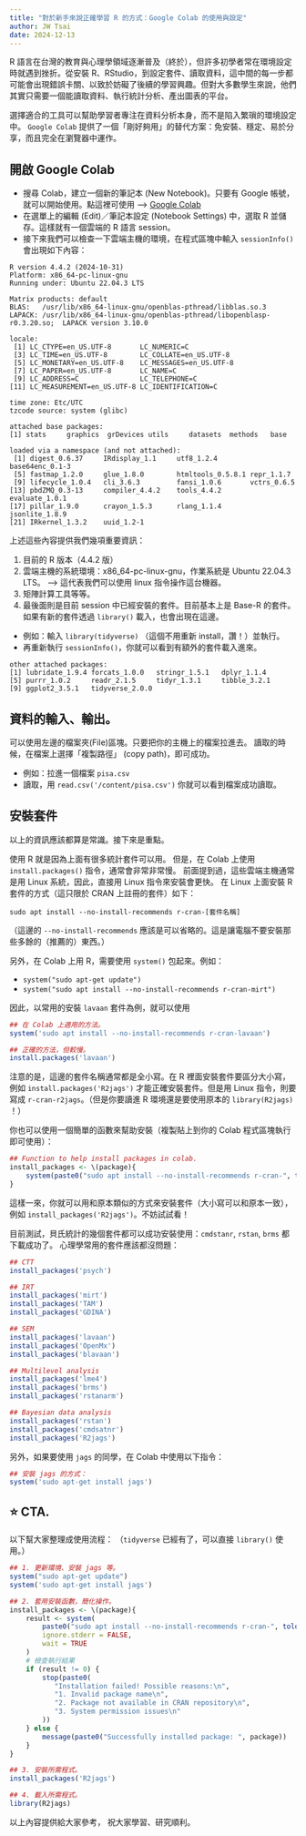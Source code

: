 ```yaml
---
title: "對於新手來說正確學習 R 的方式：Google Colab 的使用與設定"
author: JW Tsai
date: 2024-12-13
---
```


R 語言在台灣的教育與心理學領域逐漸普及（終於），但許多初學者常在環境設定時就遇到挫折。從安裝 R、RStudio，到設定套件、讀取資料，這中間的每一步都可能會出現錯誤卡關、以致於妨礙了後續的學習興趣。但對大多數學生來說，他們其實只需要一個能讀取資料、執行統計分析、產出圖表的平台。

選擇適合的工具可以幫助學習者專注在資料分析本身，而不是陷入繁瑣的環境設定中。
`Google Colab` 提供了一個「剛好夠用」的替代方案：免安裝、穩定、易於分享，而且完全在瀏覽器中運作。




## 開啟 Google Colab

- 搜尋 Colab，建立一個新的筆記本 (New Notebook)。只要有 Google 帳號，就可以開始使用。點這裡可使用 --> 
[Google Colab](https://colab.google/)
- 在選單上的編輯 (Edit)／筆記本設定 (Notebook Settings) 中，選取 R 並儲存。這樣就有一個雲端的 R 語言 session。
- 接下來我們可以檢查一下雲端主機的環境，在程式區塊中輸入 `sessionInfo()` 會出現如下內容：

```
R version 4.4.2 (2024-10-31)
Platform: x86_64-pc-linux-gnu
Running under: Ubuntu 22.04.3 LTS

Matrix products: default
BLAS:   /usr/lib/x86_64-linux-gnu/openblas-pthread/libblas.so.3 
LAPACK: /usr/lib/x86_64-linux-gnu/openblas-pthread/libopenblasp-r0.3.20.so;  LAPACK version 3.10.0

locale:
 [1] LC_CTYPE=en_US.UTF-8       LC_NUMERIC=C              
 [3] LC_TIME=en_US.UTF-8        LC_COLLATE=en_US.UTF-8    
 [5] LC_MONETARY=en_US.UTF-8    LC_MESSAGES=en_US.UTF-8   
 [7] LC_PAPER=en_US.UTF-8       LC_NAME=C                 
 [9] LC_ADDRESS=C               LC_TELEPHONE=C            
[11] LC_MEASUREMENT=en_US.UTF-8 LC_IDENTIFICATION=C       

time zone: Etc/UTC
tzcode source: system (glibc)

attached base packages:
[1] stats     graphics  grDevices utils     datasets  methods   base     

loaded via a namespace (and not attached):
 [1] digest_0.6.37     IRdisplay_1.1     utf8_1.2.4        base64enc_0.1-3  
 [5] fastmap_1.2.0     glue_1.8.0        htmltools_0.5.8.1 repr_1.1.7       
 [9] lifecycle_1.0.4   cli_3.6.3         fansi_1.0.6       vctrs_0.6.5      
[13] pbdZMQ_0.3-13     compiler_4.4.2    tools_4.4.2       evaluate_1.0.1   
[17] pillar_1.9.0      crayon_1.5.3      rlang_1.1.4       jsonlite_1.8.9   
[21] IRkernel_1.3.2    uuid_1.2-1      
```

上述這些內容提供我們幾項重要資訊：

1. 目前的 R 版本（4.4.2 版）
2. 雲端主機的系統環境：x86_64-pc-linux-gnu，作業系統是 Ubuntu 22.04.3 LTS。 --> 這代表我們可以使用 linux 指令操作這台機器。
3. 矩陣計算工具等等。
4. 最後面則是目前 session 中已經安裝的套件。目前基本上是 Base-R 的套件。如果有新的套件透過 `library()` 載入，也會出現在這邊。

  - 例如：輸入 `library(tidyverse)` （這個不用重新 install，讚！）並執行。
  - 再重新執行 `sessionInfo()`，你就可以看到有額外的套件載入進來。
  ```
  other attached packages:
 [1] lubridate_1.9.4 forcats_1.0.0   stringr_1.5.1   dplyr_1.1.4    
 [5] purrr_1.0.2     readr_2.1.5     tidyr_1.3.1     tibble_3.2.1   
 [9] ggplot2_3.5.1   tidyverse_2.0.0
  ```
  
## 資料的輸入、輸出。

可以使用左邊的檔案夾(File)區塊。只要把你的主機上的檔案拉進去。
讀取的時候，在檔案上選擇「複製路徑」 (copy path)，即可成功。

  - 例如：拉進一個檔案 `pisa.csv`
  - 讀取，用 `read.csv('/content/pisa.csv')` 你就可以看到檔案成功讀取。
  

## 安裝套件

以上的資訊應該都算是常識。接下來是重點。

使用 R 就是因為上面有很多統計套件可以用。
但是，在 Colab 上使用 `install.packages()` 指令，通常會非常非常慢。
前面提到過，這些雲端主機通常是用 Linux 系統，因此，直接用 Linux 指令來安裝會更快。
在 Linux 上面安裝 R 套件的方式（這只限於 CRAN 上註冊的套件）如下：


`sudo apt install --no-install-recommends r-cran-[套件名稱]`

（這邊的 `--no-install-recommends` 應該是可以省略的。這是讓電腦不要安裝那些多餘的（推薦的）東西。）

另外，在 Colab 上用 R，需要使用 `system()` 包起來。例如：

- `system("sudo apt-get update")`
- `system("sudo apt install --no-install-recommends r-cran-mirt")`

因此，以常用的安裝 `lavaan` 套件為例，就可以使用

```r
## 在 Colab 上適用的方法。
system('sudo apt install --no-install-recommends r-cran-lavaan') 

## 正確的方法，但較慢。
install.packages('lavaan')

```


注意的是，這邊的套件名稱通常都是全小寫。在 R 裡面安裝套件要區分大小寫，例如 `install.packages('R2jags')` 才能正確安裝套件。但是用 Linux 指令，則要寫成 `r-cran-r2jags`。（但是你要讀進 R 環境還是要使用原本的 `library(R2jags)` ！）

你也可以使用一個簡單的函數來幫助安裝（複製貼上到你的 Colab 程式區塊執行即可使用）：

```r
## Function to help install packages in colab.
install_packages <- \(package){
    system(paste0("sudo apt install --no-install-recommends r-cran-", tolower(package)))
}
```

這樣一來，你就可以用和原本類似的方式來安裝套件（大小寫可以和原本一致），例如 `install_packages('R2jags')`。不妨試試看！


目前測試，貝氏統計的幾個套件都可以成功安裝使用：`cmdstanr`, `rstan`, `brms` 都下載成功了。
心理學常用的套件應該都沒問題：

```r
## CTT
install_packages('psych')

## IRT
install_packages('mirt')
install_packages('TAM')
install_packages('GDINA')

## SEM
install_packages('lavaan')
install_packages('OpenMx')
install_packages('blavaan')

## Multilevel analysis
install_packages('lme4')
install_packages('brms')
install_packages('rstanarm')

## Bayesian data analysis
install_packages('rstan')
install_packages('cmdsatnr')
install_packages('R2jags')
```


另外，如果要使用 `jags` 的同學，在 Colab 中使用以下指令：


```r
## 安裝 jags 的方式：
system('sudo apt-get install jags')
```



## ⭐  CTA.

以下幫大家整理成使用流程：
（`tidyverse` 已經有了，可以直接 `library()` 使用。）


```r
## 1. 更新環境、安裝 jags 等。
system("sudo apt-get update")
system('sudo apt-get install jags')

## 2. 套用安裝函數，簡化操作。
install_packages <- \(package){
    result <- system(
        paste0("sudo apt install --no-install-recommends r-cran-", tolower(package)),
        ignore.stderr = FALSE,
        wait = TRUE
    )
    # 檢查執行結果
    if (result != 0) {
        stop(paste0(
           "Installation failed! Possible reasons:\n",
           "1. Invalid package name\n", 
           "2. Package not available in CRAN repository\n",
           "3. System permission issues\n"
        ))
    } else {
        message(paste0("Successfully installed package: ", package))
    }
}

## 3. 安裝所需程式。
install_packages('R2jags')

## 4. 載入所需程式。
library(R2jags)
```

以上內容提供給大家參考，
祝大家學習、研究順利。





